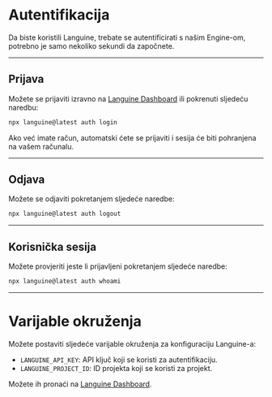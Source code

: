 # Autentifikacija

Da biste koristili Languine, trebate se autentificirati s našim Engine-om, potrebno je samo nekoliko sekundi da započnete.

---

## Prijava

Možete se prijaviti izravno na [Languine Dashboard](https://languine.ai/login) ili pokrenuti sljedeću naredbu:

```bash title="Terminal"
npx languine@latest auth login
```


Ako već imate račun, automatski ćete se prijaviti i sesija će biti pohranjena na vašem računalu.

---

## Odjava

Možete se odjaviti pokretanjem sljedeće naredbe:

```bash title="Terminal"
npx languine@latest auth logout
```

---

## Korisnička sesija

Možete provjeriti jeste li prijavljeni pokretanjem sljedeće naredbe:

```bash title="Terminal"
npx languine@latest auth whoami
```

---


# Varijable okruženja

Možete postaviti sljedeće varijable okruženja za konfiguraciju Languine-a:

- `LANGUINE_API_KEY`: API ključ koji se koristi za autentifikaciju.
- `LANGUINE_PROJECT_ID`: ID projekta koji se koristi za projekt.

Možete ih pronaći na [Languine Dashboard](https://languine.ai/login).